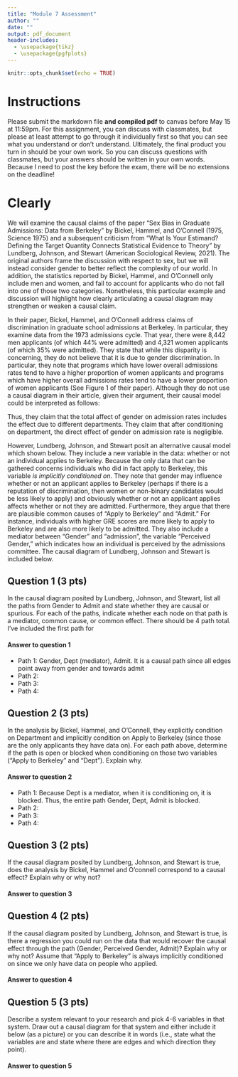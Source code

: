 ```yaml
---
title: "Module 7 Assessment"
author: ""
date: ""
output: pdf_document
header-includes: 
  - \usepackage{tikz}
  - \usepackage{pgfplots}
---
```


```r
knitr::opts_chunk$set(echo = TRUE)
```
# Instructions
Please submit the markdown file **and compiled pdf** to canvas before May 15 at 11:59pm. For this assignment, you can discuss with classmates, but please at least attempt to go through it individually first so that you can see what you understand or don't understand. Ultimately, the final product you turn in should be your own work. So you can discuss questions with classmates, but your answers should be written in your own words. Because I need to post the key before the exam, there will be no extensions on the deadline!   

# Clearly
We will examine the causal claims of the paper "Sex Bias in Graduate Admissions: Data from Berkeley" by Bickel, Hammel, and O'Connell (1975, Science 1975) and a subsequent criticism from "What Is Your Estimand? Defining the Target Quantity Connects Statistical Evidence to Theory" by Lundberg, Johnson, and Stewart (American Sociological Review, 2021). The original authors frame the discussion with respect to sex, but we will instead consider gender to better reflect the complexity of our world. In addition, the statistics reported by Bickel, Hammel, and O'Connell only include men and women, and fail to account for applicants who do not fall into one of those two categories. Nonetheless, this particular example and discussion will highlight how clearly articulating a causal diagram may strengthen or weaken a causal claim.

In their paper, Bickel, Hammel, and O'Connell address claims of discrimination in graduate school admissions at Berkeley. In particular, they examine data from the 1973 admissions cycle. That year, there were 8,442 men applicants (of which 44\% were admitted) and 4,321 women applicants (of which 35\% were admitted). They state that while this disparity is concerning, they do not believe that it is due to gender discrimination. In particular, they note that programs which have lower overall admissions rates tend to have a higher proportion of women applicants and programs which have higher overall admissions rates tend to have a lower proportion of women applicants (See Figure 1 of their paper). Although they do not use a causal diagram in their article, given their argument, their causal model could be interpreted as follows:

<!-- ![Causal diagram proposed by Bickel et. al.](bickel.pdf) -->


Thus, they claim that the total affect of gender on admission rates includes the effect due to different departments. They claim that after conditioning on department, the direct effect of gender on admission rate is negligible.

However, Lundberg, Johnson, and Stewart posit an alternative causal model which shown below. They include a new variable in the data: whether or not an individual applies to Berkeley. Because the only data that can be gathered concerns individuals who did in fact apply to Berkeley, this variable *is implicitly conditioned on*.  They note that gender may influence whether or not an applicant applies to Berkeley (perhaps if there is a reputation of discrimination, then women or non-binary candidates would be less likely to apply) and obviously whether or not an applicant applies affects whether or not they are admitted. Furthermore, they argue that there are plausible common causes of "Apply to Berkeley" and "Admit." For instance, individuals with higher GRE scores are more likely to apply to Berkeley and are also more likely to be admitted. They also include a mediator between "Gender" and "admission", the variable "Perceived Gender," which indicates how an individual is perceived by the admissions committee. The causal diagram of Lundberg, Johnson and Stewart is included below.

<!-- ![Causal diagram proposed by Lundberg et. al.](lundberg.pdf) -->


## Question 1 (3 pts)
In the causal diagram posited by Lundberg, Johnson, and Stewart, list all the paths from Gender to Admit and state whether they are causal or spurious. For each of the paths, indicate whether each node on that path is a mediator, common cause, or common effect. There should be 4 path total. I've included the first path for

#### Answer to question 1
* Path 1: Gender, Dept (mediator), Admit. It is a causal path since all edges point away from gender and towards admit
* Path 2:
* Path 3:
* Path 4:

## Question 2 (3 pts)
In the analysis by Bickel, Hammel, and O'Connell, they explicitly condition on Department and implicitly condition on Apply to Berkeley (since those are the only applicants they have data on). For each path above, determine if the path is open or blocked when conditioning on those two variables ("Apply to Berkeley" and "Dept"). Explain why.

#### Answer to question 2
* Path 1: Because Dept is a mediator, when it is conditioning on, it is blocked. Thus, the entire path Gender, Dept, Admit is blocked.
* Path 2:
* Path 3:
* Path 4:



## Question 3 (2 pts)
If the causal diagram posited by Lundberg, Johnson, and Stewart is true, does the analysis by Bickel, Hammel and O'connell correspond to a causal effect? Explain why or why not?

#### Answer to question 3


## Question 4 (2 pts)
If the causal diagram posited by Lundberg, Johnson, and Stewart is true, is there a regression you could run on the data that would recover the causal effect through the path (Gender, Perceived Gender, Admit)? Explain why or why not? Assume that "Apply to Berkeley" is always implicitly conditioned on since we only have data on people who applied. 

#### Answer to question 4


## Question 5 (3 pts)
Describe a system relevant to your research and pick 4-6 variables in that system. Draw out a causal diagram for that system and either include it below (as a picture) or you can describe it in words (i.e., state what the variables are and state where there are edges and which direction they point).

#### Answer to question 5
         